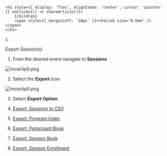 

    <h1 style={{ display: 'flex', alignItems: 'center', cursor: 'pointer' }} onClick={() => shareArticle()}>
        {children} 
        <span style={{ marginLeft: '10px' }}><FaLink size="0.6em" /></span>
    </h1>
);

<ToastContainer />

<ClickableTitle>Export Session(s)</ClickableTitle>




1. From the desired event navigate to **Sessions**


![mceclip0.png](../../../resources/article-images/4494297964179-Export-Session-s_1.png)


2. Select the **Export** icon


![mceclip0.png](../../../resources/article-images/4494297964179-Export-Session-s_2.png)


3. Select **Export Option**:


1. [Export: Sessions to CSV](https://docs-for-customers.slayte.com/hc/en-us/articles/4938456239379-Export-Sessions-to-CSV-)
2. [Export: Program Index](https://docs-for-customers.slayte.com/hc/en-us/articles/4938402643731-Export-Program-Index-)
3. [Export: Participant Book](https://docs-for-customers.slayte.com/hc/en-us/articles/4938396247827-Export-Participant-Book-)
4. [Export: Session Book](https://docs-for-customers.slayte.com/hc/en-us/articles/4938413269523-Export-Session-Book-)
5. [Export: Session Enrollment](https://docs-for-customers.slayte.com/hc/en-us/articles/4938427793555-Export-Session-Enrollment-)


